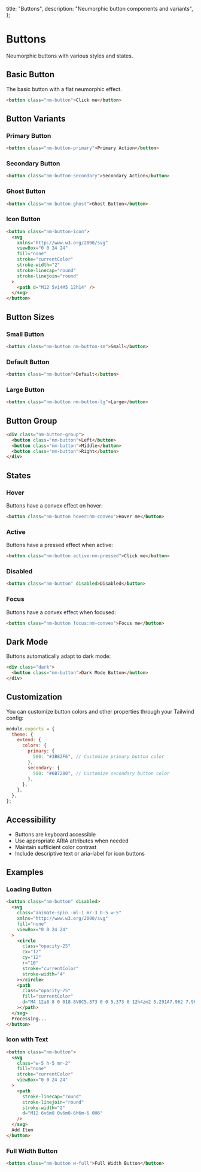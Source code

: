   title: "Buttons",
  description: "Neumorphic button components and variants",
};

# Buttons

Neumorphic buttons with various styles and states.

## Basic Button

The basic button with a flat neumorphic effect.

```html
<button class="nm-button">Click me</button>
```

## Button Variants

### Primary Button

```html
<button class="nm-button-primary">Primary Action</button>
```

### Secondary Button

```html
<button class="nm-button-secondary">Secondary Action</button>
```

### Ghost Button

```html
<button class="nm-button-ghost">Ghost Button</button>
```

### Icon Button

```html
<button class="nm-button-icon">
  <svg
    xmlns="http://www.w3.org/2000/svg"
    viewBox="0 0 24 24"
    fill="none"
    stroke="currentColor"
    stroke-width="2"
    stroke-linecap="round"
    stroke-linejoin="round"
  >
    <path d="M12 5v14M5 12h14" />
  </svg>
</button>
```

## Button Sizes

### Small Button

```html
<button class="nm-button nm-button-sm">Small</button>
```

### Default Button

```html
<button class="nm-button">Default</button>
```

### Large Button

```html
<button class="nm-button nm-button-lg">Large</button>
```

## Button Group

```html
<div class="nm-button-group">
  <button class="nm-button">Left</button>
  <button class="nm-button">Middle</button>
  <button class="nm-button">Right</button>
</div>
```

## States

### Hover

Buttons have a convex effect on hover:

```html
<button class="nm-button hover:nm-convex">Hover me</button>
```

### Active

Buttons have a pressed effect when active:

```html
<button class="nm-button active:nm-pressed">Click me</button>
```

### Disabled

```html
<button class="nm-button" disabled>Disabled</button>
```

### Focus

Buttons have a convex effect when focused:

```html
<button class="nm-button focus:nm-convex">Focus me</button>
```

## Dark Mode

Buttons automatically adapt to dark mode:

```html
<div class="dark">
  <button class="nm-button">Dark Mode Button</button>
</div>
```

## Customization

You can customize button colors and other properties through your Tailwind config:

```js
module.exports = {
  theme: {
    extend: {
      colors: {
        primary: {
          500: "#3B82F6", // Customize primary button color
        },
        secondary: {
          500: "#6B7280", // Customize secondary button color
        },
      },
    },
  },
};
```

## Accessibility

- Buttons are keyboard accessible
- Use appropriate ARIA attributes when needed
- Maintain sufficient color contrast
- Include descriptive text or aria-label for icon buttons

## Examples

### Loading Button

```html
<button class="nm-button" disabled>
  <svg
    class="animate-spin -ml-1 mr-3 h-5 w-5"
    xmlns="http://www.w3.org/2000/svg"
    fill="none"
    viewBox="0 0 24 24"
  >
    <circle
      class="opacity-25"
      cx="12"
      cy="12"
      r="10"
      stroke="currentColor"
      stroke-width="4"
    ></circle>
    <path
      class="opacity-75"
      fill="currentColor"
      d="M4 12a8 8 0 018-8V0C5.373 0 0 5.373 0 12h4zm2 5.291A7.962 7.962 0 014 12H0c0 3.042 1.135 5.824 3 7.938l3-2.647z"
    ></path>
  </svg>
  Processing...
</button>
```

### Icon with Text

```html
<button class="nm-button">
  <svg
    class="w-5 h-5 mr-2"
    fill="none"
    stroke="currentColor"
    viewBox="0 0 24 24"
  >
    <path
      stroke-linecap="round"
      stroke-linejoin="round"
      stroke-width="2"
      d="M12 6v6m0 0v6m0-6h6m-6 0H6"
    />
  </svg>
  Add Item
</button>
```

### Full Width Button

```html
<button class="nm-button w-full">Full Width Button</button>
```

